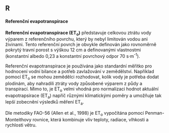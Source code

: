 ## R

#### Referenční evapotranspirace
::: collapsible
<p>
    **Referenční evapotranspirace (ET<sub>o</sub>)** představuje celkovou ztrátu vody výparem z referenčního povrchu, který by nebyl limitován vodou ani živinami. Tento referenční povrch je obvykle definován jako rovnoměrně pokrytý travní porost s výškou 12 cm a definovanými vlastnostmi (konstantní albedo 0,23 a konstantní povrchový odpor 70 s&#183;m<sup>-1</sup>). 
</p>
<p>
    Referenční evapotranspirace je používána jako standardní měřítko pro hodnocení vodní bilance a potřeb zavlažování v zemědělství. Například pomocí ET<sub>o</sub> se mohou zemědělci rozhodovat, kolik vody je potřeba dodat plodinám, aby nahradili ztráty vody způsobené výparem z půdy a transpirací. Mimo to, je ET<sub>o</sub> velmi vhodná pro normalizaci hodnot aktuální evapotrapsirace (ET<sub>a</sub>) napříč různými klimatickými poměry a umožňuje tak lepší zobecnění výsledků měření ET<sub>a</sub>. 
</p>
<p>
    Dle metodiky FAO-56 (Allen et al., 1998) je ET<sub>o</sub> vypočítána pomocí Penman-Monteithovy rovnice, která kombinuje vliv teploty, radiace, vlhkosti a rychlosti větru.
</p>
:::
